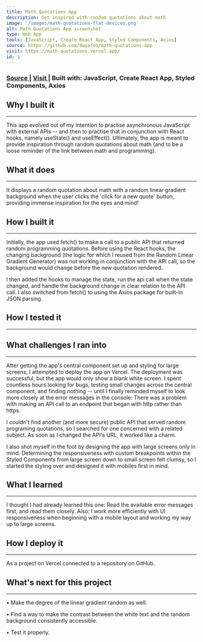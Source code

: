 ```yaml
---
title: Math Quotations App
description: Get inspired with random quotations about math
image: '/images/math-quotations-flat-devices.png'
alt: Math Quotations App screenshot
type: Web App
tools: [JavaScript, Create React App, Styled Components, Axios]
source: https://github.com/dwyafon/math-quotations-app
visit: https://math-quotations.vercel.app/
id: 1
---
```


<main>

<h3>
  <span>
    <a
      href='https://github.com/dwyafon/math-quotations-app'
      target='_blank'
      rel='noopener noreferrer'
      className='anchor hover:text-blue dark:hover:text-green'
    >
      Source
    </a>
  </span>
  | <span>
    <a
      href='https://math-quotations.vercel.app/'
      target='_blank'
      rel='noopener noreferrer'
      className='anchor hover:text-blue dark:hover:text-green'
    >
      Visit
    </a>
  </span>| <span>Built with: </span>
  <span className='text-black dark:text-cream'>
    JavaScript, Create React App, Styled Components, Axios
  </span>
</h3>

<h2>Why I built it</h2>

---

<p>
  This app evolved out of my intention to practise asynchronous JavaScript with
  external APIs -- and then to practise that in conjunction with React hooks,
  namely useState() and useEffect(). Ultimately, the app is meant to provide
  inspiration through random quotations about math (and to be a loose reminder
  of the link between math and programming).
</p>

<h2>What it does</h2>

---

<p>
  It displays a random quotation about math with a random linear gradient
  background when the user clicks the 'click for a new quote' button, providing
  immense inspiration for the eyes and mind!
</p>

<h2>How I built it</h2>

---

<p>
  Initially, the app used fetch() to make a call to a public API that returned
  random programming quotations. Before using the React hooks, the changing
  background (the logic for which I reused from the Random Linear Gradient
  Generator) was not working in conjunction with the API call, so the background
  would change before the new quotation rendered.
</p>

<p>
  I then added the hooks to manage the state, run the api call when the state
  changed, and handle the background change in clear relation to the API call. I
  also switched from fetch() to using the Axios package for built-in JSON
  parsing.
</p>

<h2>How I tested it</h2>

---

<h2>What challenges I ran into</h2>

---

<p>
  After getting the app's central component set up and styling for large
  screens, I attempted to deploy the app on Vercel. The deployment was
  successful, but the app would only show a blank white screen. I spent
  countless hours looking for bugs, testing small changes across the central
  component, and finding nothing -- until I finally reminded myself to look more
  closely at the error messages in the console: There was a problem with making
  an API call to an endpoint that began with http rather than https.
</p>
<p>
  I couldn't find another (and more secure) public API that served random
  programing quotations, so I searched for one concerned with a related subject.
  As soon as I changed the API's URL, it worked like a charm.
</p>
<p>
  I also shot myself in the foot by designing the app with large screens only in
  mind. Determining the responsiveness with custom breakpoints within the Styled
  Components from large screen down to small screen felt clumsy, so I started
  the styling over and designed it with mobiles first in mind.
</p>

<h2>What I learned</h2>

---

I thought I had already learned this one: Read the
available error messages first, and read them closely. Also: I work more
efficiently with UI responsiveness when beginning with a mobile layout and
working my way up to large screens.

<h2>How I deploy it</h2>

---

<p>As a project on Vercel connected to a repository on GitHub.</p>

<h2>What's next for this project</h2>

---

<p>&bull; Make the degree of the linear gradient random as well.
<p>&bull; Find a way to make the contrast between the white text and the random background consistently accessible.
<p>&bull; Test it properly.</p>

</main>
